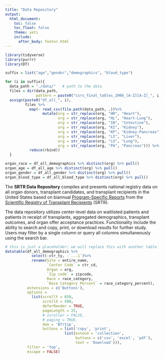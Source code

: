 ```yaml
---
title: "Data Repository"
output: 
  html_document:
    toc: false
    toc_float: false
    theme: yeti
    include:
      after_body: footer.html
---
```


```r
library(tidyverse)
library(purrr)
library(DT)

suffix = list("age","gender","demographics", "blood_type")

for (i in suffix){
  data_path = "./data/"   # path to the data
  files = dir(data_path, 
              pattern = paste0("csrs_final_tables_2006_[A-Z][A-Z]_", i,".csv"))
  assign(paste0("df_all_", i),
         files %>%
           map(~ read_csv(file.path(data_path, .))%>%
                 mutate(org = str_replace(org, "HR", "Heart"),
                        org = str_replace(org, "HL", "Heart-Lung"),
                        org = str_replace(org, "IN", "Intestine"),
                        org = str_replace(org, "KI", "Kidney"),
                        org = str_replace(org, "KP", "Kidney-Pancreas"),
                        org = str_replace(org, "LI", "Liver"),
                        org = str_replace(org, "LU", "Lung"),
                        org = str_replace(org, "PA", "Pancreas"))) %>%
           reduce(rbind))
  }

organ_race = df_all_demographics %>% distinct(org) %>% pull()
organ_age = df_all_age %>% distinct(org) %>% pull()
organ_gender = df_all_gender %>% distinct(org) %>% pull()
organ_blood_type = df_all_blood_type %>% distinct(org) %>% pull()
```

The **SRTR Data Repository** compiles and presents national registry data on all organ donors, transplant candidates, and transplant recipients in the United States based on biannual [Program-Specific Reports](https://www.srtr.org/reports/program-specific-reports/) from the [Scientific Registry of Transplant Recipients](https://www.srtr.org/) (SRTR). 

The data repository utilizes center-level data on waitlisted patients and patients in receipt of transplants, aggregated demographics, transplant outcomes, and organ offer acceptance practices. Functionality include the ability to search and copy, print, or download results for further study. Users may filter by a single column or query all columns simultaneously using the search bar.
          
```r
# this is just a placeholder; we will replace this with another table
datatable(df_all_demographics %>%
            select(-ctr_ty, -`...1`)%>%
            rename(Site = entire_name,
                   `Center Code` = ctr_cd,
                   Organ = org,
                   `Zip code` = zipcode,
                   Race = race_category,
                   `Race Category Percent` = race_category_percent),
          extensions = c('Buttons'),
          options = 
            list(scrollY = 650, 
                 scrollX = 500, 
                 deferRender = TRUE,
                 pageLength = 25,
                 # scroller = FALSE,
                 # paging = TRUE,
                 dom = 'Bfrtip',
                 buttons = list('copy', 'print', 
                           list(extend = 'collection',
                                buttons = c('csv', 'excel', 'pdf'),
                                text = 'Download'))),
          filter = 'top',
          escape = FALSE)
```
